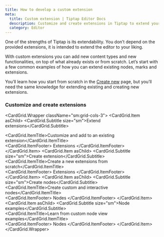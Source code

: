 ```yaml
---
title: How to develop a custom extension
meta:
  title: Custom extension | Tiptap Editor Docs
  description: Customize and create extensions in Tiptap to extend your editor with new features and functionalities. More in the docs!
  category: Editor
---
```



One of the strengths of Tiptap is its extendability. You don’t depend on the provided extensions, it is intended to extend the editor to your liking.

With custom extensions you can add new content types and new functionalities, on top of what already exists or from scratch. Let’s start with a few common examples of how you can extend existing nodes, marks and extensions.

You’ll learn how you start from scratch in the [Create new](/editor/extensions/custom-extensions/create-new) page, but you’ll need the same knowledge for extending existing and creating new extensions.

### Customize and create extensions

<CardGrid.Wrapper className="sm:grid-cols-3">
  <CardGrid.Item asChild>
    <VersionedLink href="/editor/extensions/custom-extensions/extend-existing">
      <CardGrid.Subtitle size="sm">Extend extensions</CardGrid.Subtitle>
      <div>
        <CardGrid.ItemTitle>Customize and add to an existing extension</CardGrid.ItemTitle>
      </div>
      <CardGrid.ItemFooter>
        <Tag>Extensions</Tag>
      </CardGrid.ItemFooter>
    </VersionedLink>
  </CardGrid.Item>
  <CardGrid.Item asChild>
    <VersionedLink href="/editor/extensions/custom-extensions/create-new">
      <CardGrid.Subtitle size="sm">Create extension</CardGrid.Subtitle>
      <div>
        <CardGrid.ItemTitle>Create a new extensions from scratch</CardGrid.ItemTitle>
      </div>
      <CardGrid.ItemFooter>
        <Tag>Extensions</Tag>
      </CardGrid.ItemFooter>
    </VersionedLink>
  </CardGrid.Item>
  <CardGrid.Item asChild>
    <VersionedLink href="/editor/extensions/custom-extensions/node-views">
      <CardGrid.Subtitle size="sm">Create nodes</CardGrid.Subtitle>
      <div>
        <CardGrid.ItemTitle>Create custom and interactive nodes</CardGrid.ItemTitle>
      </div>
      <CardGrid.ItemFooter>
        <Tag>Nodes</Tag>
      </CardGrid.ItemFooter>
    </VersionedLink>
  </CardGrid.Item>
  <CardGrid.Item asChild>
    <VersionedLink href="/editor/extensions/custom-extensions/node-views/examples">
      <CardGrid.Subtitle size="sm">Node examples</CardGrid.Subtitle>
      <div>
        <CardGrid.ItemTitle>Learn from custom node view examples</CardGrid.ItemTitle>
      </div>
      <CardGrid.ItemFooter>
        <Tag>Nodes</Tag>
      </CardGrid.ItemFooter>
    </VersionedLink>
  </CardGrid.Item>
</CardGrid.Wrapper>
